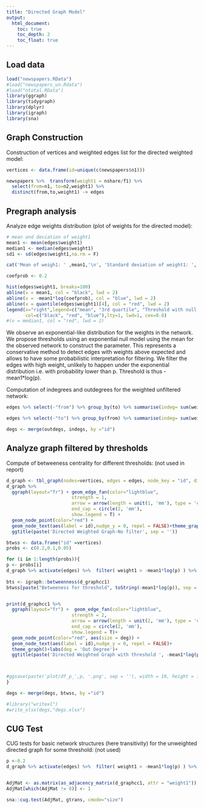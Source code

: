 ---
title: "Directed Graph Model"
output: 
  html_document:
    toc: true
    toc_depth: 2
    toc_float: true
---

## Load data
```{r message=FALSE, warning=FALSE}
load("newspapers.RData")
#load("newspapers_un.Rdata")    
#load("ntotal.RData")
library(ggraph)
library(tidygraph)
library(dplyr)
library(igraph)
library(sna)
```

## Graph Construction
Construction of vertices and weighted edges list for the directed weighted model:
```{r message=FALSE, warning=FALSE}
vertices <- data.frame(id=unique(c(newspapers$n1)))

newspapers %>%  transform(weight1 = nshare/f1) %>%
  select(from=n1, to=n2,weight1) %>% 
  distinct(from,to,weight1) -> edges
```

## Pregraph analysis 
Analyze edge weights distribution (plot of weights for the directed model):
```{r}
# mean and deviation of weight1
mean1 <- mean(edges$weight1)
median1 <- median(edges$weight1)
sd1 <- sd(edges$weight1,na.rm = F)

cat('Mean of weigh1: ' ,mean1,'\n', 'Standard deviation of weight1: ', sd1, '\n\n', sep='')

coefprob <- 0.2

hist(edges$weight1, breaks=100) 
abline(v = mean1, col = "black", lwd = 2)
abline(v = -mean1*log(coefprob), col = "blue", lwd = 2)
abline(v = quantile(edges$weight1)[4], col = "red", lwd = 2)
legend(x="right",legend=c("mean", "3rd quartile", "Threshold with null model"),
       col=c("black", "red", "blue"),lty=1, lwd=1, cex=0.8)
#(v = median1, col = "red", lwd = 2)

```

We observe an exponential-like distribution for the weights in the network. We propose thresholds using an exponential null model using the mean for the observed network to construct the parameter. This represents a conservative method to detect edges with weights above expected and allows to have some probabilistic interpretation for filtering. We filter the edges with high weight, unlikely to happen under the exponential distribution i.e. with probability lower than p. Threshold is thus -mean1*log(p).


Computation of indegrees and outdegrees for the weighted unfiltered network:
```{r}
edges %>% select(-"from") %>% group_by(to) %>% summarise(indeg= sum(weight1)) %>% rename("id" = "to")  -> indegs

edges %>% select(-"to") %>% group_by(from) %>% summarise(indeg= sum(weight1)) %>% rename("id" = "from") -> outdegs

degs <- merge(outdegs, indegs, by ="id")
```

## Analyze graph filtered by thresholds 
Compute of betweeness centrality for different thresholds: (not used in report)

```{r fig.height=10, fig.width=13}
d_graph <- tbl_graph(nodes=vertices, edges = edges, node_key = "id", directed = TRUE)
d_graph %>% 
  ggraph(layout="fr") + geom_edge_fan(color="lightblue",
                        strength = 1,
                        arrow = arrow(length = unit(1, 'mm'), type = 'closed'),
                        end_cap = circle(2, 'mm'),
                        show.legend = T) +
  geom_node_point(color="red") + 
  geom_node_text(aes(label = id),nudge_y = 0, repel = FALSE)+theme_graph()+
  ggtitle(paste('Directed Weighted Graph-No filter', sep = ''))
```

```{r echo=TRUE, fig.height=10, fig.width=13}
btwss <- data.frame("id" =vertices)
probs <- c(0.2,0.1,0.05)

for (i in 1:length(probs)){
p <- probs[i]
d_graph %>% activate(edges) %>%  filter( weight1 > -mean1*log(p) ) %>% activate(nodes) %>% mutate(deg = centrality_degree(mode="in"))-> d_graphcc1
  
bts <- igraph::betweenness(d_graphcc1)
btwss[paste("Betweeness for threshold", toString(-mean1*log(p)), sep = ' ')] <- bts


print(d_graphcc1 %>% 
  ggraph(layout="fr") +  geom_edge_fan(color="lightblue",
                        strength = 2,
                        arrow = arrow(length = unit(2, 'mm'), type = 'closed'),
                        end_cap = circle(2, 'mm'),
                        show.legend = T)+ 
  geom_node_point(color="red", aes(size = deg)) + 
  geom_node_text(aes(label = id),nudge_y = 0, repel = FALSE)+
  theme_graph()+labs(deg = 'Out Degree')+
  ggtitle(paste('Directed Weighted Graph with threshold ', -mean1*log(p), sep = '')))



#ggsave(paste('plot/df_p_',p, '.png', sep = ''), width = 10, height = 10, units = 'in')
}

degs <- merge(degs, btwss, by ="id")

#library("writexl")
#write_xlsx(degs,"degs.xlsx")
```




## CUG Test
CUG tests for basic network structures (here transitivity) for the unweighted directed graph for some threshold: (not used)

```{r}

p <-0.2
d_graph %>% activate(edges) %>%  filter( weight1 > -mean1*log(p) ) %>% activate(nodes) %>% mutate(deg = centrality_degree(mode="in"))-> d_graphcc1


AdjMat <- as.matrix(as_adjacency_matrix(d_graphcc1, attr = "weight1"))
AdjMat[which(AdjMat != 0)] <- 1

sna::cug.test(AdjMat, gtrans, cmode="size")

```
